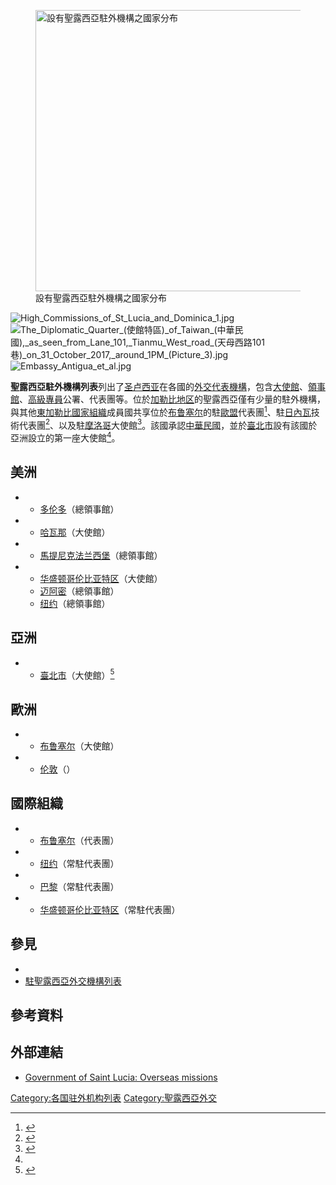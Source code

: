 {{NoteTA|G1=地名}}
[[File:Diplomatic missions of Saint Lucia.png|thumb|right|450px|設有聖露西亞駐外機構之國家分布
{{legend|red|聖露西亞}}
{{legend|#000080|設有聖露西亞大使館或高級專員公署之國家}}
{{legend|#80b3ff|設有聖露西亞總領事館之國家}}
]]

[[File:High_Commissions_of_St_Lucia_and_Dominica_1.jpg|thumb]]
[[File:The_Diplomatic_Quarter_(使館特區)_of_Taiwan_(中華民國),_as_seen_from_Lane_101,_Tianmu_West_road_(天母西路101巷)_on_31_October_2017,_around_1PM_(Picture_3).jpg|right]]
[[Image:Embassy_Antigua_et_al.jpg|right]]

'''聖露西亞駐外機構列表'''列出了[[圣卢西亚|圣卢西亚]]在各國的[[外交代表機構|外交代表機構]]，包含[[大使館|大使館]]、[[領事館|領事館]]、[[高級專員|高級專員]]公署、代表團等。位於[[加勒比地区|加勒比地区]]的聖露西亞僅有少量的駐外機構，與其他[[東加勒比國家組織|東加勒比國家組織]]成員國共享位於[[布鲁塞尔-首都大区|布鲁塞尔]]的駐[[歐洲聯盟|歐盟]]代表團<ref name="OECS Brussels">{{cite web|title=Brussels Mission|url=https://pressroom.oecs.org/category/brussels-mission|publisher=Organisation of Eastern Caribbean States|accessdate=2020-09-26|archive-date=2020-08-01|archive-url=https://web.archive.org/web/20200801184640/https://pressroom.oecs.org/category/brussels-mission|dead-url=no}}</ref>、駐[[日內瓦|日內瓦]]技術代表團<ref>{{cite web|title=The OECS Technical Mission in Geneva|url=https://www.oecs.org/our-work/overseas/geneva|publisher=Organisation of Eastern Caribbean States|accessdate=2020-09-26|archive-date=2020-09-26|archive-url=https://web.archive.org/web/20200926174922/https://www.oecs.org/our-work/overseas/geneva|dead-url=no}}</ref>、以及駐[[摩洛哥|摩洛哥]]大使館<ref>{{cite web|title=The Embassies of the Eastern Caribbean States to the Kingdom of Morocco|publisher=Organisation of Eastern Caribbean States|url=https://oecs.org/embassies-of-eastern-caribbean-states-morocco|accessdate=2020-09-26|archive-date=2020-09-26|archive-url=https://web.archive.org/web/20200926174922/https://oecs.org/embassies-of-eastern-caribbean-states-morocco|dead-url=no}}</ref>。該國承認[[中華民國|中華民國]]，並於[[臺北市|臺北市]]設有該國於亞洲設立的第一座大使館<ref name = "focusTW"/>。

==美洲==
*{{CAN}}
** [[多伦多|多伦多]]（總領事館）
*{{CUB}}
** [[哈瓦那|哈瓦那]]（大使館）
*{{FRA}}
**[[馬提尼克|馬提尼克]][[法兰西堡|法兰西堡]]（總領事館）
*{{USA}}
** [[华盛顿哥伦比亚特区|华盛顿哥伦比亚特区]]（大使館）
** [[迈阿密|迈阿密]]（總領事館）
** [[纽约|纽约]]（總領事館）

==亞洲==
*{{ROC-TWN}}
** [[臺北市|臺北市]]（大使館）<ref name = "focusTW">{{cite web|url=http://focustaiwan.tw/news/aipl/201506040011.aspx|author=Elaine Hou|title=St. Lucia opens embassy in Taiwan; first in Asia|date=2015-06-04|publisher=Focus Taiwan|archiveurl=https://web.archive.org/web/20150604183838/http://focustaiwan.tw/news/aipl/201506040011.aspx|archivedate=2015-06-04|deadurl=yes}}</ref>

==歐洲==
*{{BEL}}
** [[布鲁塞尔-首都大区|布鲁塞尔]]（大使館）
*{{GBR}}
** [[伦敦|伦敦]]（{{tsl|en|High Commission of Saint Lucia, London|駐倫敦聖露西亞高級專員公署|高級專員公署}}）

==國際組織==
* {{EU}}
**[[布鲁塞尔-首都大区|布鲁塞尔]]（代表團）
* {{UNO}}
**[[纽约|纽约]]（常駐代表團）
* {{Flag|UNESCO}}
**[[巴黎|巴黎]]（常駐代表團）
* {{Flag|Organization of American States}}
**[[华盛顿哥伦比亚特区|华盛顿哥伦比亚特区]]（常駐代表團）

==參見==
{{portal box|國際關係}}
* {{tsl|en|Foreign relations of Saint Lucia|聖露西亞外交}}
* [[駐聖露西亞外交機構列表|駐聖露西亞外交機構列表]]

==參考資料==
{{reflist}}

==外部連結==
*[https://web.archive.org/web/20090311004936/http://www.stlucia.gov.lc/agencies/overseas_missions.htm Government of Saint Lucia: Overseas missions]

{{聖盧西亞外交}}
{{美洲題目|駐外機構列表}}

[[Category:各国驻外机构列表|Category:各国驻外机构列表]]
[[Category:聖露西亞外交|Category:聖露西亞外交]]